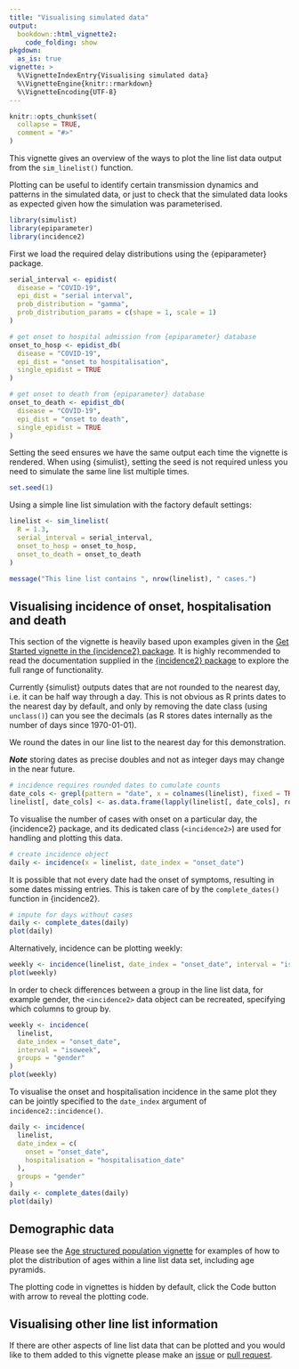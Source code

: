 ```yaml
---
title: "Visualising simulated data"
output: 
  bookdown::html_vignette2:
    code_folding: show
pkgdown:
  as_is: true
vignette: >
  %\VignetteIndexEntry{Visualising simulated data}
  %\VignetteEngine{knitr::rmarkdown}
  %\VignetteEncoding{UTF-8}
---
```


```r
knitr::opts_chunk$set(
  collapse = TRUE,
  comment = "#>"
)
```

This vignette gives an overview of the ways to plot the line list data output from the `sim_linelist()` function.

Plotting can be useful to identify certain transmission dynamics and patterns in the simulated data, or just to check that the simulated data looks as expected given how the simulation was parameterised.

```r
library(simulist)
library(epiparameter)
library(incidence2)
```

First we load the required delay distributions using the {epiparameter} package.

```r
serial_interval <- epidist(
  disease = "COVID-19",
  epi_dist = "serial interval",
  prob_distribution = "gamma",
  prob_distribution_params = c(shape = 1, scale = 1)
)

# get onset to hospital admission from {epiparameter} database
onset_to_hosp <- epidist_db(
  disease = "COVID-19",
  epi_dist = "onset to hospitalisation",
  single_epidist = TRUE
)

# get onset to death from {epiparameter} database
onset_to_death <- epidist_db(
  disease = "COVID-19",
  epi_dist = "onset to death",
  single_epidist = TRUE
)
```

Setting the seed ensures we have the same output each time the vignette is rendered. When using {simulist}, setting the seed is not required unless you need to simulate the same line list multiple times.

```r
set.seed(1)
```

Using a simple line list simulation with the factory default settings:

```r
linelist <- sim_linelist(
  R = 1.3,
  serial_interval = serial_interval,
  onset_to_hosp = onset_to_hosp,
  onset_to_death = onset_to_death
)
```


```r
message("This line list contains ", nrow(linelist), " cases.")
```

## Visualising incidence of onset, hospitalisation and death

::: {.alert .alert-info}

This section of the vignette is heavily based upon examples given in the [Get Started vignette in the {incidence2} package](https://www.reconverse.org/incidence2/articles/incidence2.html). It is highly recommended to read the documentation supplied in the [{incidence2} package](https://CRAN.R-project.org/package=incidence2) to explore the full range of functionality.

:::

Currently {simulist} outputs dates that are not rounded to the nearest day, i.e. it can be half way through a day. This is not obvious as R prints dates to the nearest day by default, and only by removing the date class (using `unclass()`) can you see the decimals (as R stores dates internally as the number of days since 1970-01-01).

We round the dates in our line list to the nearest day for this demonstration. 

***Note*** storing dates as precise doubles and not as integer days may change in the near future.

```r
# incidence requires rounded dates to cumulate counts
date_cols <- grepl(pattern = "date", x = colnames(linelist), fixed = TRUE)
linelist[, date_cols] <- as.data.frame(lapply(linelist[, date_cols], round))
```

To visualise the number of cases with onset on a particular day, the {incidence2} package, and its dedicated class (`<incidence2>`) are used for handling and plotting this data.

```r
# create incidence object
daily <- incidence(x = linelist, date_index = "onset_date")
```

It is possible that not every date had the onset of symptoms, resulting in some dates missing entries. This is taken care of by the `complete_dates()` function in {incidence2}.

```r
# impute for days without cases
daily <- complete_dates(daily)
plot(daily)
```

Alternatively, incidence can be plotting weekly:

```r
weekly <- incidence(linelist, date_index = "onset_date", interval = "isoweek")
plot(weekly)
```

In order to check differences between a group in the line list data, for example gender, the `<incidence2>` data object can be recreated, specifying which columns to group by.

```r
weekly <- incidence(
  linelist,
  date_index = "onset_date",
  interval = "isoweek",
  groups = "gender"
)
plot(weekly)
```
 
To visualise the onset and hospitalisation incidence in the same plot they can be jointly specified to the `date_index` argument of `incidence2::incidence()`. 
 
```r
daily <- incidence(
  linelist,
  date_index = c(
    onset = "onset_date",
    hospitalisation = "hospitalisation_date"
  ),
  groups = "gender"
)
daily <- complete_dates(daily)
plot(daily)
```

## Demographic data

Please see the [Age structured population vignette](age-struct-pop.html) for examples of how to plot the distribution of ages within a line list data set, including age pyramids. 

The plotting code in vignettes is hidden by default, click the Code button with arrow to reveal the plotting code.

## Visualising other line list information

If there are other aspects of line list data that can be plotted and you would like to them added to this vignette please make an [issue](https://github.com/epiverse-trace/simulist/issues) or [pull request](https://github.com/epiverse-trace/simulist/pulls).

